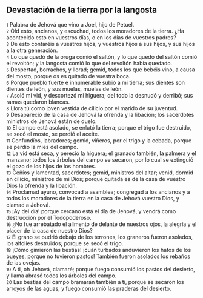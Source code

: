 == Devastación de la tierra por la langosta ==

{{anchor|1}} <small>1</small> Palabra de Jehová que vino a Joel, hijo de Petuel.<br>
{{anchor|2}} <small>2</small> Oíd esto, ancianos, y escuchad, todos los moradores de la tierra. ¿Ha acontecido esto en vuestros días, o en los días de vuestros padres?<br>
{{anchor|3}} <small>3</small> De esto contaréis a vuestros hijos, y vuestros hijos a sus hijos, y sus hijos a la otra generación.<br>
{{anchor|4}} <small>4</small> Lo que quedó de la oruga comió el saltón, y lo que quedó del saltón comió el revoltón; y la langosta comió lo que del revoltón había quedado.<br>
{{anchor|5}} <small>5</small> Despertad, borrachos, y llorad; gemid, todos los que bebéis vino, a causa del mosto, porque os es quitado de vuestra boca.<br>
{{anchor|6}} <small>6</small> Porque pueblo fuerte e innumerable subió a mi tierra; sus dientes son dientes de león, y sus muelas, muelas de león.<br>
{{anchor|7}} <small>7</small> Asoló mi vid, y descortezó mi higuera; del todo la desnudó y derribó; sus ramas quedaron blancas.<br>
{{anchor|8}} <small>8</small> Llora tú como joven vestida de cilicio por el marido de su juventud.<br>
{{anchor|9}} <small>9</small> Desapareció de la casa de Jehová la ofrenda y la libación; los sacerdotes ministros de Jehová están de duelo.<br>
{{anchor|10}} <small>10</small> El campo está asolado, se enlutó la tierra; porque el trigo fue destruido, se secó el mosto, se perdió el aceite.<br>
{{anchor|11}} <small>11</small> Confundíos, labradores; gemid, viñeros, por el trigo y la cebada, porque se perdió la mies del campo.<br>
{{anchor|12}} <small>12</small> La vid está seca, y pereció la higuera; el granado también, la palmera y el manzano; todos los árboles del campo se secaron, por lo cual se extinguió el gozo de los hijos de los hombres.<br>
{{anchor|13}} <small>13</small> Ceñíos y lamentad, sacerdotes; gemid, ministros del altar; venid, dormid en cilicio, ministros de mi Dios; porque quitada es de la casa de vuestro Dios la ofrenda y la libación.<br>
{{anchor|14}} <small>14</small> Proclamad ayuno, convocad a asamblea; congregad a los ancianos y a todos los moradores de la tierra en la casa de Jehová vuestro Dios, y clamad a Jehová.<br>
{{anchor|15}} <small>15</small> ¡Ay del día! porque cercano está el día de Jehová, y vendrá como destrucción por el Todopoderoso.<br>
{{anchor|16}} <small>16</small> ¿No fue arrebatado el alimento de delante de nuestros ojos, la alegría y el placer de la casa de nuestro Dios?<br>
{{anchor|17}} <small>17</small> El grano se pudrió debajo de los terrones, los graneros fueron asolados, los alfolíes destruidos; porque se secó el trigo.<br>
{{anchor|18}} <small>18</small> ¡Cómo gimieron las bestias! ¡cuán turbados anduvieron los hatos de los bueyes, porque no tuvieron pastos! También fueron asolados los rebaños de las ovejas.<br>
{{anchor|19}} <small>19</small> A ti, oh Jehová, clamaré; porque fuego consumió los pastos del desierto, y llama abrasó todos los árboles del campo.<br>
{{anchor|20}} <small>20</small> Las bestias del campo bramarán también a ti, porque se secaron los arroyos de las aguas, y fuego consumió las praderas del desierto.<br>
